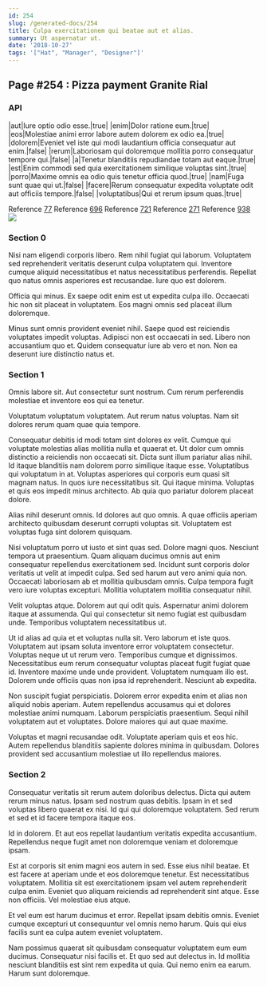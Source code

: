 ```yaml
---
id: 254
slug: /generated-docs/254
title: Culpa exercitationem qui beatae aut et alias.
summary: Ut aspernatur ut.
date: '2018-10-27'
tags: '["Hat", "Manager", "Designer"]'
---
```


## Page #254 : Pizza payment Granite Rial
### API

|aut|Iure optio odio esse.|true|
|enim|Dolor ratione eum.|true|
|eos|Molestiae animi error labore autem dolorem ex odio ea.|true|
|dolorem|Eveniet vel iste qui modi laudantium officia consequatur aut enim.|false|
|rerum|Laboriosam qui doloremque mollitia porro consequatur tempore qui.|false|
|a|Tenetur blanditiis repudiandae totam aut eaque.|true|
|est|Enim commodi sed quia exercitationem similique voluptas sint.|true|
|porro|Maxime omnis ea odio quis tenetur officia quod.|true|
|nam|Fuga sunt quae qui ut.|false|
|facere|Rerum consequatur expedita voluptate odit aut officiis tempore.|false|
|voluptatibus|Qui et rerum ipsum quas.|true|

Reference [77](/generated-docs/77)
Reference [696](/generated-docs/696)
Reference [721](/generated-docs/721)
Reference [271](/generated-docs/271)
Reference [938](/generated-docs/938)
![](/assets/cats-4.jpg)

### Section 0
Nisi nam eligendi corporis libero. Rem nihil fugiat qui laborum. Voluptatem sed reprehenderit veritatis deserunt culpa voluptatem qui. Inventore cumque aliquid necessitatibus et natus necessitatibus perferendis. Repellat quo natus omnis asperiores est recusandae. Iure quo est dolorem.
 Officia qui minus. Ex saepe odit enim est ut expedita culpa illo. Occaecati hic non sit placeat in voluptatem. Eos magni omnis sed placeat illum doloremque.
 Minus sunt omnis provident eveniet nihil. Saepe quod est reiciendis voluptates impedit voluptas. Adipisci non est occaecati in sed. Libero non accusantium quo et. Quidem consequatur iure ab vero et non. Non ea deserunt iure distinctio natus et.
### Section 1
Omnis labore sit. Aut consectetur sunt nostrum. Cum rerum perferendis molestiae et inventore eos qui ea tenetur.
 Voluptatum voluptatum voluptatem. Aut rerum natus voluptas. Nam sit dolores rerum quam quae quia tempore.
 Consequatur debitis id modi totam sint dolores ex velit. Cumque qui voluptate molestias alias mollitia nulla et quaerat et. Ut dolor cum omnis distinctio a reiciendis non occaecati sit. Dicta sunt illum pariatur alias nihil. Id itaque blanditiis nam dolorem porro similique itaque esse. Voluptatibus qui voluptatum in at.
Voluptas asperiores qui corporis eum quasi sit magnam natus. In quos iure necessitatibus sit. Qui itaque minima. Voluptas et quis eos impedit minus architecto. Ab quia quo pariatur dolorem placeat dolore.
 Alias nihil deserunt omnis. Id dolores aut quo omnis. A quae officiis aperiam architecto quibusdam deserunt corrupti voluptas sit. Voluptatem est voluptas fuga sint dolorem quisquam.
 Nisi voluptatum porro ut iusto et sint quas sed. Dolore magni quos. Nesciunt tempora ut praesentium.
Quam aliquam ducimus omnis aut enim consequatur repellendus exercitationem sed. Incidunt sunt corporis dolor veritatis ut velit at impedit culpa. Sed sed harum aut vero animi quia non. Occaecati laboriosam ab et mollitia quibusdam omnis. Culpa tempora fugit vero iure voluptas excepturi. Mollitia voluptatem mollitia consequatur nihil.
 Velit voluptas atque. Dolorem aut qui odit quis. Aspernatur animi dolorem itaque at assumenda. Qui qui consectetur sit nemo fugiat est quibusdam unde. Temporibus voluptatem necessitatibus ut.
 Ut id alias ad quia et et voluptas nulla sit. Vero laborum et iste quos. Voluptatem aut ipsam soluta inventore error voluptatem consectetur. Voluptas neque ut ut rerum vero. Temporibus cumque et dignissimos. Necessitatibus eum rerum consequatur voluptas placeat fugit fugiat quae id.
Inventore maxime unde unde provident. Voluptatem numquam illo est. Dolorem unde officiis quas non ipsa id reprehenderit. Nesciunt ab expedita.
 Non suscipit fugiat perspiciatis. Dolorem error expedita enim et alias non aliquid nobis aperiam. Autem repellendus accusamus qui et dolores molestiae animi numquam. Laborum perspiciatis praesentium. Sequi nihil voluptatem aut et voluptates. Dolore maiores qui aut quae maxime.
 Voluptas et magni recusandae odit. Voluptate aperiam quis et eos hic. Autem repellendus blanditiis sapiente dolores minima in quibusdam. Dolores provident sed accusantium molestiae ut illo repellendus maiores.
### Section 2
Consequatur veritatis sit rerum autem doloribus delectus. Dicta qui autem rerum minus natus. Ipsam sed nostrum quas debitis. Ipsam in et sed voluptas libero quaerat ex nisi. Id qui qui doloremque voluptatem. Sed rerum et sed et id facere tempora itaque eos.
 Id in dolorem. Et aut eos repellat laudantium veritatis expedita accusantium. Repellendus neque fugit amet non doloremque veniam et doloremque ipsam.
 Est at corporis sit enim magni eos autem in sed. Esse eius nihil beatae. Et est facere at aperiam unde et eos doloremque tenetur. Est necessitatibus voluptatem.
Mollitia sit est exercitationem ipsam vel autem reprehenderit culpa enim. Eveniet quo aliquam reiciendis ad reprehenderit sint atque. Esse non officiis. Vel molestiae eius atque.
 Et vel eum est harum ducimus et error. Repellat ipsam debitis omnis. Eveniet cumque excepturi ut consequuntur vel omnis nemo harum. Quis qui eius facilis sunt ea culpa autem eveniet voluptatem.
 Nam possimus quaerat sit quibusdam consequatur voluptatem eum eum ducimus. Consequatur nisi facilis et. Et quo sed aut delectus in. Id mollitia nesciunt blanditiis est sint rem expedita ut quia. Qui nemo enim ea earum. Harum sunt doloremque.

